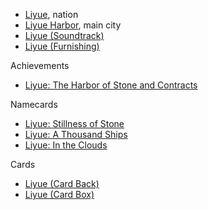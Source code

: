 {{Disambiguation}}
* [[Liyue]], nation
* [[Liyue Harbor]], main city
* [[Liyue (Soundtrack)]]
* [[Liyue (Furnishing)]]

Achievements
* [[Liyue: The Harbor of Stone and Contracts]]

Namecards
* [[Liyue: Stillness of Stone]]
* [[Liyue: A Thousand Ships]]
* [[Liyue: In the Clouds]]

Cards
* [[Liyue (Card Back)]]
* [[Liyue (Card Box)]]